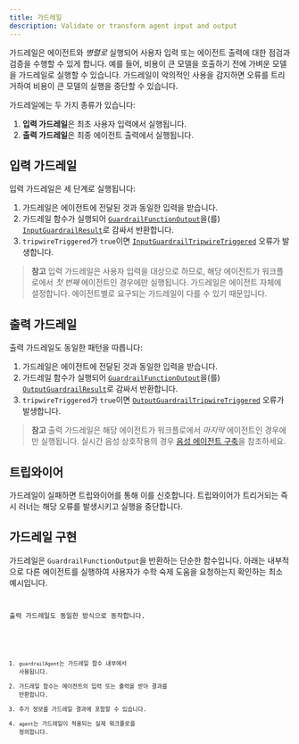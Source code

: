 ```yaml
---
title: 가드레일
description: Validate or transform agent input and output
---
```



가드레일은 에이전트와 _병렬로_ 실행되어 사용자 입력 또는 에이전트 출력에 대한 점검과 검증을 수행할 수 있게 합니다. 예를 들어, 비용이 큰 모델을 호출하기 전에 가벼운 모델을 가드레일로 실행할 수 있습니다. 가드레일이 악의적인 사용을 감지하면 오류를 트리거하여 비용이 큰 모델의 실행을 중단할 수 있습니다.

가드레일에는 두 가지 종류가 있습니다:

1. **입력 가드레일**은 최초 사용자 입력에서 실행됩니다.
2. **출력 가드레일**은 최종 에이전트 출력에서 실행됩니다.

## 입력 가드레일

입력 가드레일은 세 단계로 실행됩니다:

1. 가드레일은 에이전트에 전달된 것과 동일한 입력을 받습니다.
2. 가드레일 함수가 실행되어 [`GuardrailFunctionOutput`](/openai-agents-js/openai/agents/interfaces/guardrailfunctionoutput)을(를) [`InputGuardrailResult`](/openai-agents-js/openai/agents/interfaces/inputguardrailresult)로 감싸서 반환합니다.
3. `tripwireTriggered`가 `true`이면 [`InputGuardrailTripwireTriggered`](/openai-agents-js/openai/agents/classes/inputguardrailtripwiretriggered) 오류가 발생합니다.

> **참고**
> 입력 가드레일은 사용자 입력을 대상으로 하므로, 해당 에이전트가 워크플로에서 _첫 번째_ 에이전트인 경우에만 실행됩니다. 가드레일은 에이전트 자체에 설정합니다. 에이전트별로 요구되는 가드레일이 다를 수 있기 때문입니다.

## 출력 가드레일

출력 가드레일도 동일한 패턴을 따릅니다:

1. 가드레일은 에이전트에 전달된 것과 동일한 입력을 받습니다.
2. 가드레일 함수가 실행되어 [`GuardrailFunctionOutput`](/openai-agents-js/openai/agents/interfaces/guardrailfunctionoutput)을(를) [`OutputGuardrailResult`](/openai-agents-js/openai/agents/interfaces/outputguardrailresult)로 감싸서 반환합니다.
3. `tripwireTriggered`가 `true`이면 [`OutputGuardrailTripwireTriggered`](/openai-agents-js/openai/agents/classes/outputguardrailtripwiretriggered) 오류가 발생합니다.

> **참고**
> 출력 가드레일은 해당 에이전트가 워크플로에서 _마지막_ 에이전트인 경우에만 실행됩니다. 실시간 음성 상호작용의 경우 [음성 에이전트 구축](/openai-agents-js/ko/guides/voice-agents/build#guardrails)을 참조하세요.

## 트립와이어

가드레일이 실패하면 트립와이어를 통해 이를 신호합니다. 트립와이어가 트리거되는 즉시 러너는 해당 오류를 발생시키고 실행을 중단합니다.

## 가드레일 구현

가드레일은 `GuardrailFunctionOutput`을 반환하는 단순한 함수입니다. 아래는 내부적으로 다른 에이전트를 실행하여 사용자가 수학 숙제 도움을 요청하는지 확인하는 최소 예시입니다.

<Code
  lang="typescript"
  code={inputGuardrailExample}
  title="입력 가드레일 예시"
/>

출력 가드레일도 동일한 방식으로 동작합니다.

<Code
  lang="typescript"
  code={outputGuardrailExample}
  title="출력 가드레일 예시"
/>

1. `guardrailAgent`는 가드레일 함수 내부에서 사용됩니다.
2. 가드레일 함수는 에이전트의 입력 또는 출력을 받아 결과를 반환합니다.
3. 추가 정보를 가드레일 결과에 포함할 수 있습니다.
4. `agent`는 가드레일이 적용되는 실제 워크플로를 정의합니다.
